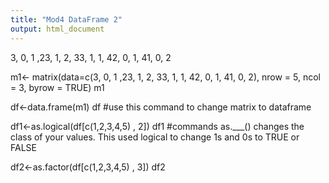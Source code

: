 ```yaml
---
title: "Mod4 DataFrame 2"
output: html_document
---
```

3, 0, 1 ,23, 1, 2, 33, 1, 1, 42, 0, 1, 41, 0, 2

m1<- matrix(data=c(3, 0, 1 ,23, 1, 2, 33, 1, 1, 42, 0, 1, 41, 0, 2), nrow = 5, ncol = 3, byrow = TRUE)
m1

df<-data.frame(m1)
df
#use this command to change matrix to dataframe

df1<-as.logical(df[c(1,2,3,4,5) , 2])
df1
#commands as.___() changes the class of your values. This used logical to change 1s and 0s to TRUE or FALSE

df2<-as.factor(df[c(1,2,3,4,5) , 3])
df2
